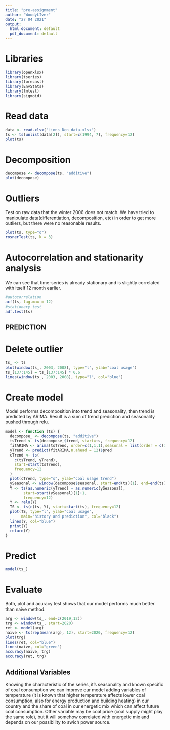 ```yaml
---
title: "pre-assignment"
author: "WoodyLIver"
date: "27 04 2021"
output:
  html_document: default
  pdf_document: default
---
```

# Libraries
```r
library(openxlsx)
library(tseries)
library(forecast)
library(EnvStats)
library(lmtest)
library(sigmoid)
```

# Read data
```r
data <- read.xlsx("Lions_Den_data.xlsx")
ts <- ts(unlist(data[2]), start=c(1994, 7), frequency=12)
plot(ts)
```

# Decomposition
```r
decompose <- decompose(ts, "additive")
plot(decompose)
```

# Outliers
Test on raw data that the winter 2006 does not match. We have tried to manipulate data(differentiation, decomposition, etc) in order to get more outliers, but there were no reasonable results.
```r
plot(ts, type="o")
rosnerTest(ts, k = 3)
```
# Autocorrelation and stationarity analysis
We can see that time-series is already stationary and is slightly correlated with itself 12 month earlier.
```r
#autocorrelation
acf(ts, lag.max = 12)
#stationary test
adf.test(ts)
```
## PREDICTION
# Delete outlier
```r
ts_ <- ts
plot(window(ts_, 2003, 2008), type="l", ylab="coal usage")
ts_[137:145] = ts_[137:145] * 0.6
lines(window(ts_, 2003, 2008), type="l", col="blue")
```

# Create model
Model performs decomposition into trend and seasonality, then trend is predicted by ARIMA.
Result is a sum of trend prediction and seasonality pushed through relu.
```r
model <- function (ts) {
  decompose_ <- decompose(ts, "additive")
  tsTrend <- ts(decompose_$trend, start=ts, frequency=12)
  fitARIMA <- arima(tsTrend, order=c(1,1,1),seasonal = list(order = c(1,0,0), period = 12),method="ML")
  yTrend <- predict(fitARIMA,n.ahead = 12)$pred
  cTrend <- ts(
    c(tsTrend, yTrend),
    start=start(tsTrend),
    frequency=12
  )
  plot(cTrend, type="s", ylab="coal usage trend")
  ySeasonal <- window(decompose$seasonal, start=end(ts)[1], end=end(ts))
  Y <- ts(as.numeric(yTrend) + as.numeric(ySeasonal),
        start=start(ySeasonal)[1]+1,
        frequency=12)
  Y <- relu(Y)
  TS <- ts(c(ts, Y), start=start(ts), frequency=12)
  plot(TS, type="l", ylab="coal usage",
       main="history and prediction", col="black")
  lines(Y, col="blue")
  print(Y)
  return(Y)
}
```
# Predict
```r
model(ts_)
```

# Evaluate
Both, plot and acuracy test shows that our model performs much better than naive method.
```r
arg <- window(ts_, end=c(2019,12))
trg <- window(ts_, start=2020)
ret <- model(arg)
naive <- ts(rep(mean(arg), 12), start=2020, frequency=12)
plot(trg)
lines(ret, col="blue")
lines(naive, col="green")
accuracy(naive, trg)
accuracy(ret, trg)
```
## Additional Variables
Knowing the characteristic of the series, it’s seasonality and known specific of coal consumption we can improve our model adding variables of temperature (it is known that higher temperature affects lower coal consumption, also for energy production and building heating) in our country and the share of coal in our energetic mix which can affect future coal consumption. Other variable may be coal price (coal supply might play the same role), but it will somehow correlated with energetic mix and depends on our possibility to swich power source. 
